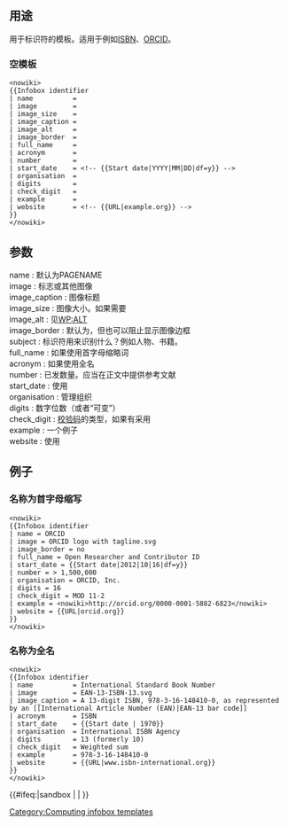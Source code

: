 {{Documentation subpage}}

== 用途 ==

用于标识符的模板。适用于例如[[ISBN]]、[[ORCID]]。

=== 空模板 ===

<pre><nowiki>
{{Infobox identifier
| name          = 
| image         = 
| image_size    = 
| image_caption = 
| image_alt     = 
| image_border  = 
| full_name     = 
| acronym       = 
| number        = 
| start_date    = <!-- {{Start date|YYYY|MM|DD|df=y}} -->
| organisation  = 
| digits        = 
| check_digit   = 
| example       = 
| website       = <!-- {{URL|example.org}} -->
}}
</nowiki></pre>

== 参数 ==

; name : 默认为PAGENAME
; image : 标志或其他图像
; image_caption : 图像标题
; image_size : 图像大小。如果需要
; image_alt : 见[[WP:ALT]]
; image_border : 默认为{{code|yes}}，但也可{{code|no}}以阻止显示图像边框
; subject : 标识符用来识别什么？例如人物、书籍。
; full_name : 如果{{Para|name}}使用首字母缩略词
; acronym : 如果{{Para|name}}使用全名
; number : 已发数量。应当在正文中提供参考文献
; start_date : 使用{{Tl|Start date}}
; organisation : 管理组织
; digits : 数字位数（或者“可变”）
; check_digit : [[校验码]]的类型，如果有采用
; example : 一个例子
; website : 使用{{tl|URL}}

== 例子 ==

=== 名称为首字母缩写 ===

{{Infobox identifier
| name = ORCID
| image = ORCID logo with tagline.svg
| image_border = no
| full_name = Open Researcher and Contributor ID
| start_date = {{Start date|2012|10|16|df=y}}
| number = > 1,500,000
| organisation = ORCID, Inc.
| digits = 16
| check_digit = MOD 11-2
| example = <nowiki>http://orcid.org/0000-0001-5882-6823</nowiki>
| website = {{URL|orcid.org}}
}}

{{Clear}}

<pre><nowiki>
{{Infobox identifier
| name = ORCID
| image = ORCID logo with tagline.svg
| image_border = no
| full_name = Open Researcher and Contributor ID
| start_date = {{Start date|2012|10|16|df=y}}
| number = > 1,500,000
| organisation = ORCID, Inc.
| digits = 16
| check_digit = MOD 11-2
| example = <nowiki>http://orcid.org/0000-0001-5882-6823</nowiki>
| website = {{URL|orcid.org}}
}}
</nowiki></pre>

=== 名称为全名 ===

{{Infobox identifier
| name          = International Standard Book Number
| image         = EAN-13-ISBN-13.svg
| image_caption = A 13-digit ISBN, 978-3-16-148410-0, as represented by an [[International Article Number (EAN)|EAN-13 bar code]]
| acronym       = ISBN
| start_date    = {{Start date | 1970}}
| organisation  = International ISBN Agency
| digits        = 13 (formerly 10)
| check_digit   = Weighted sum
| example       = 978-3-16-148410-0
| website       = {{URL|www.isbn-international.org}}
}}

{{Clear}}

<pre><nowiki>
{{Infobox identifier
| name          = International Standard Book Number
| image         = EAN-13-ISBN-13.svg
| image_caption = A 13-digit ISBN, 978-3-16-148410-0, as represented by an [[International Article Number (EAN)|EAN-13 bar code]]
| acronym       = ISBN
| start_date    = {{Start date | 1970}}
| organisation  = International ISBN Agency
| digits        = 13 (formerly 10)
| check_digit   = Weighted sum
| example       = 978-3-16-148410-0
| website       = {{URL|www.isbn-international.org}}
}}
</nowiki></pre>


<includeonly>
{{#ifeq:{{SUBPAGENAME}}|sandbox | |
[[Category:Computing infobox templates]]
}}
</includeonly>